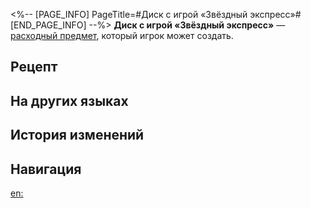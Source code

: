 <%-- [PAGE_INFO]
PageTitle=#Диск с игрой «Звёздный экспресс»#
[END_PAGE_INFO] --%>
{{Расходный предмет Инфобокс
|id          = 402029
|Изображения = Предмет Диск с игрой «Звёздный экспресс».png
|Тип         = Расходные предметы энергии
|Редкость    = 3
|Эффект      = Восстанавливает отряду 4 очка техники.
|Описание    = Особая реликвия, которую выкопали Вооружённые археологи в руинах Хрустального храма Мелам-Киши в 2158 я. э. Это классическая игра «Звёздный экспресс», выпущенная ещё до Нашествия роя.<br />Сюжет игры основан на Войне за независимость, в которой Звёздный экспресс принял участие на стороне Мелам-Киши. Это история о героях, их победах и поражениях, а увлекательная пошаговая боевая механика привела многих игроков в восторг.
|Рецепт      = {{cx|Отсутствует источник}}
|Источник1   = [[Универсальная машина для синтеза]]
|Источник2   = 
|Источник3   = 
}}
{{Описание|''«Пусть это путешествие приведёт нас к звёздам!»''}}
'''Диск с игрой «Звёздный экспресс»''' — [[расходный предмет]], который игрок может создать.

==Рецепт==
{{Рецепт
|Тип                 = Синтез
|Группа              = Расходные предметы
|Слизь Гармонии      = 1
|Механические детали = 3
|Метеоритный сплав   = 2
|Сортировка          = Слизь Гармонии;Механические детали;Метеоритный сплав
}}

==На других языках==
{{На других языках
|en   = ''Astral Express'' Game Disk
|zhs  = 《星穹列车》游戏光碟
|zht  = 《星穹列車》遊戲光碟
|ja   = 『星穹列車』ゲームディスク
|ko   = ≪은하열차≫ 게임 CD
|es   = Disco del juego «El Expreso Astral»
|fr   = Disque de jeu de ''Stellarotrain''
|ru   = Диск с игрой «Звёздный экспресс»
|th   = "Astral Express" Game Disk
|vi   = Đĩa Game Đội Tàu Astral
|de   = Spieldiskette von „Astralexpress“
|id   = "Astral Express" Game Disk
|pt   = Jogo do "Expresso Astral"
}}

==История изменений==
{{История изменений|3.5}}

==Навигация==
{{Расходные предметы Навбокс}}

[[en:]]